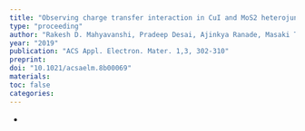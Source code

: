 ```yaml
---
title: "Observing charge transfer interaction in CuI and MoS2 heterojunction for photoresponsive device application"
type: "proceeding"
author: "Rakesh D. Mahyavanshi, Pradeep Desai, Ajinkya Ranade, Masaki Tanemura, Golap Kalita"
year: "2019"
publication: "ACS Appl. Electron. Mater. 1,3, 302-310"
preprint: 
doi: "10.1021/acsaelm.8b00069"
materials: 
toc: false
categories:
---
```


-   
